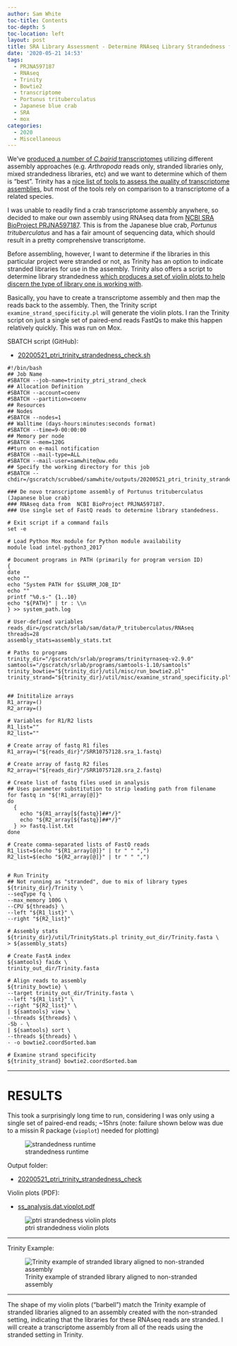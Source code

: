 ```yaml
---
author: Sam White
toc-title: Contents
toc-depth: 5
toc-location: left
layout: post
title: SRA Library Assessment - Determine RNAseq Library Strandedness from P.trituberculatus SRA BioProject PRJNA597187
date: '2020-05-21 14:53'
tags:
  - PRJNA597187
  - RNAseq
  - Trinity
  - Bowtie2
  - transcriptome
  - Portunus trituberculatus
  - Japanese blue crab
  - SRA
  - mox
categories:
  - 2020
  - Miscellaneous
---
```

We've [produced a number of _C.bairid_ transcriptomes](https://github.com/RobertsLab/resources/wiki/Genomic-Resources#transcriptomes) utilizing different assembly approaches (e.g. _Arthropoda_ reads only, stranded libraries only, mixed strandedness libraries, etc) and we want to determine which of them is "best". Trinity has a [nice list of tools to assess the quality of transcriptome assemblies](https://github.com/trinityrnaseq/trinityrnaseq/wiki/Transcriptome-Assembly-Quality-Assessment), but most of the tools rely on comparison to a transcriptome of a related species.

I was unable to readily find a crab transcriptome assembly anywhere, so decided to make our own assembly using RNAseq data from [NCBI SRA BioProject PRJNA597187](https://www.ncbi.nlm.nih.gov/bioproject/PRJNA597187/). This is from the Japanese blue crab, _Portunus trituberculatus_ and has a fair amount of sequencing data, which should result in a pretty comprehensive transcriptome.

Before assembling, however, I want to determine if the libraries in this particular project were stranded or not, as Trinity has an option to indicate stranded libraries for use in the assembly. Trinity also offers a script to determine library strandedness [which produces a set of violin plots to help discern the type of library one is working with](https://github.com/trinityrnaseq/trinityrnaseq/wiki/Examine-Strand-Specificity).

Basically, you have to create a transcriptome assembly and then map the reads back to the assembly. Then, the Trinity script `examine_strand_specificity.pl` will generate the violin plots. I ran the Trinity script on just a single set of paired-end reads FastQs to make this happen relatively quickly. This was run on Mox.

SBATCH script (GitHub):

- [20200521_ptri_trinity_strandedness_check.sh](https://github.com/RobertsLab/sams-notebook/blob/master/sbatch_scripts/20200521_ptri_trinity_strandedness_check.sh)

```shell
#!/bin/bash
## Job Name
#SBATCH --job-name=trinity_ptri_strand_check
## Allocation Definition
#SBATCH --account=coenv
#SBATCH --partition=coenv
## Resources
## Nodes
#SBATCH --nodes=1
## Walltime (days-hours:minutes:seconds format)
#SBATCH --time=9-00:00:00
## Memory per node
#SBATCH --mem=120G
##turn on e-mail notification
#SBATCH --mail-type=ALL
#SBATCH --mail-user=samwhite@uw.edu
## Specify the working directory for this job
#SBATCH --chdir=/gscratch/scrubbed/samwhite/outputs/20200521_ptri_trinity_strandedness_check

### De novo transcriptome assembly of Portunus trituberculatus (Japanese blue crab)
### RNAseq data from  NCBI BioProject PRJNA597187.
### Use single set of FastQ reads to determine library standedness.

# Exit script if a command fails
set -e

# Load Python Mox module for Python module availability
module load intel-python3_2017

# Document programs in PATH (primarily for program version ID)
{
date
echo ""
echo "System PATH for $SLURM_JOB_ID"
echo ""
printf "%0.s-" {1..10}
echo "${PATH}" | tr : \\n
} >> system_path.log

# User-defined variables
reads_dir=/gscratch/srlab/sam/data/P_trituberculatus/RNAseq
threads=28
assembly_stats=assembly_stats.txt

# Paths to programs
trinity_dir="/gscratch/srlab/programs/trinityrnaseq-v2.9.0"
samtools="/gscratch/srlab/programs/samtools-1.10/samtools"
trinity_bowtie="${trinity_dir}/util/misc/run_bowtie2.pl"
trinity_strand="${trinity_dir}/util/misc/examine_strand_specificity.pl"


## Inititalize arrays
R1_array=()
R2_array=()

# Variables for R1/R2 lists
R1_list=""
R2_list=""

# Create array of fastq R1 files
R1_array=("${reads_dir}"/SRR10757128.sra_1.fastq)

# Create array of fastq R2 files
R2_array=("${reads_dir}"/SRR10757128.sra_2.fastq)

# Create list of fastq files used in analysis
## Uses parameter substitution to strip leading path from filename
for fastq in "${!R1_array[@]}"
do
  {
    echo "${R1_array[${fastq}]##*/}"
    echo "${R2_array[${fastq}]##*/}"
  } >> fastq.list.txt
done

# Create comma-separated lists of FastQ reads
R1_list=$(echo "${R1_array[@]}" | tr " " ",")
R2_list=$(echo "${R2_array[@]}" | tr " " ",")


# Run Trinity
## Not running as "stranded", due to mix of library types
${trinity_dir}/Trinity \
--seqType fq \
--max_memory 100G \
--CPU ${threads} \
--left "${R1_list}" \
--right "${R2_list}"

# Assembly stats
${trinity_dir}/util/TrinityStats.pl trinity_out_dir/Trinity.fasta \
> ${assembly_stats}

# Create FastA index
${samtools} faidx \
trinity_out_dir/Trinity.fasta

# Align reads to assembly
${trinity_bowtie} \
--target trinity_out_dir/Trinity.fasta \
--left "${R1_list}" \
--right "${R2_list}" \
| ${samtools} view \
--threads ${threads} \
-Sb - \
| ${samtools} sort \
--threads ${threads} \
- -o bowtie2.coordSorted.bam

# Examine strand specificity
${trinity_strand} bowtie2.coordSorted.bam
```

---

# RESULTS

This took a surprisingly long time to run, considering I was only using a single set of paired-end reads; ~15hrs (note: failure shown below was due to a missin R package (`vioplot`) needed for plotting)

![strandedness runtime](https://github.com/RobertsLab/sams-notebook/blob/master/images/screencaps/20200521_ptri_trinity_strandedness_check_runtime.png?raw=true)

Output folder:

- [20200521_ptri_trinity_strandedness_check](https://gannet.fish.washington.edu/Atumefaciens/20200521_ptri_trinity_strandedness_check/)

Violin plots (PDF):

- [ss_analysis.dat.vioplot.pdf](https://gannet.fish.washington.edu/Atumefaciens/20200521_ptri_trinity_strandedness_check/ss_analysis.dat.vioplot.pdf)

![ptri strandedness violin plots](https://github.com/RobertsLab/sams-notebook/blob/master/images/screencaps/20200521_ptri_trinity_strandedness_check_violin-plots.png?raw=true)

---

Trinity Example:

![Trinity example of stranded library aligned to non-stranded assembly](https://github.com/RobertsLab/sams-notebook/blob/master/images/screencaps/20200521_ptri_trinity_strandedness_check_trinity_violin-plots.png?raw=true)

---

The shape of my violin plots ("barbell") match the Trinity example of stranded libraries aligned to an assembly created with the non-stranded setting, indicating that the libraries for these RNAseq reads are stranded. I will create a transcriptome assembly from all of the reads using the stranded setting in Trinity.
